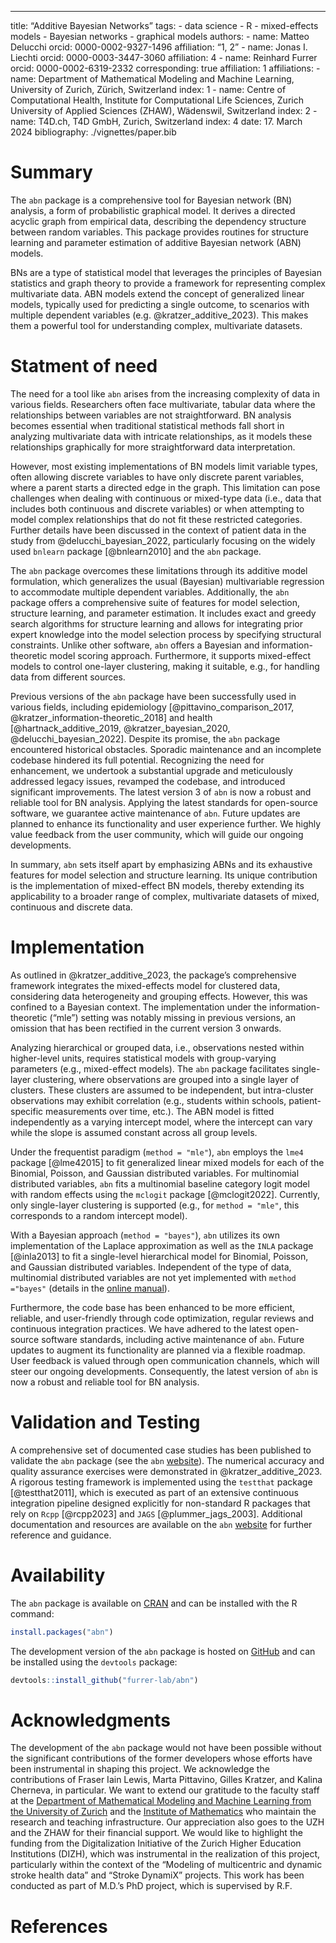 ---
title: "Additive Bayesian Networks"
tags:
- data science
- R
- mixed-effects models
- Bayesian networks
- graphical models
authors:
- name: Matteo Delucchi
  orcid: 0000-0002-9327-1496
  affiliation: "1, 2"
- name: Jonas I. Liechti
  orcid: 0000-0003-3447-3060
  affiliation: 4
- name: Reinhard Furrer
  orcid: 0000-0002-6319-2332
  corresponding: true
  affiliation: 1
affiliations:
 - name: Department of Mathematical Modeling and Machine Learning, University of Zurich, Zürich, Switzerland
   index: 1
 - name: Centre of Computational Health, Institute for Computational Life Sciences, Zurich University of Applied Sciences (ZHAW), Wädenswil, Switzerland
   index: 2
 - name: T4D.ch, T4D GmbH, Zurich, Switzerland
   index: 4
date: 17. March 2024
bibliography: ./vignettes/paper.bib

# Summary
The `abn` package is a comprehensive tool for Bayesian network (BN) analysis, a form of probabilistic graphical model. 
It derives a directed acyclic graph from empirical data, describing the dependency structure between random variables. 
This package provides routines for structure learning and parameter estimation of additive Bayesian network (ABN) models.

BNs are a type of statistical model that leverages the principles of Bayesian statistics and graph theory to provide a framework for representing complex multivariate data. 
ABN models extend the concept of generalized linear models, typically used for predicting a single outcome, to scenarios with multiple dependent variables (e.g. @kratzer_additive_2023).
This makes them a powerful tool for understanding complex, multivariate datasets.

# Statment of need
The need for a tool like `abn` arises from the increasing complexity of data in various fields. 
Researchers often face multivariate, tabular data where the relationships between variables are not straightforward. 
BN analysis becomes essential when traditional statistical methods fall short in analyzing multivariate data with intricate relationships, as it models these relationships graphically for more straightforward data interpretation.

However, most existing implementations of BN models limit variable types, often allowing discrete variables to have only discrete parent variables, where a parent starts a directed edge in the graph.
This limitation can pose challenges when dealing with continuous or mixed-type data (i.e., data that includes both continuous and discrete variables) or when attempting to model complex relationships that do not fit these restricted categories.
Further details have been discussed in the context of patient data in the study from @delucchi_bayesian_2022, particularly focusing on the widely used `bnlearn` package [@bnlearn2010] and the `abn` package.

The `abn` package overcomes these limitations through its additive model formulation, which generalizes the usual (Bayesian) multivariable regression to accommodate multiple dependent variables.
Additionally, the `abn` package offers a comprehensive suite of features for model selection, structure learning, and parameter estimation.
It includes exact and greedy search algorithms for structure learning and allows for integrating prior expert knowledge into the model selection process by specifying structural constraints.
Unlike other software, `abn` offers a Bayesian and information-theoretic model scoring approach.
Furthermore, it supports mixed-effect models to control one-layer clustering, making it suitable, e.g., for handling data from different sources.

Previous versions of the `abn` package have been successfully used in various fields, including epidemiology [@pittavino_comparison_2017, @kratzer_information-theoretic_2018] and health [@hartnack_additive_2019, @kratzer_bayesian_2020, @delucchi_bayesian_2022].
Despite its promise, the `abn` package encountered historical obstacles.
Sporadic maintenance and an incomplete codebase hindered its full potential. 
Recognizing the need for enhancement, we undertook a substantial upgrade and meticulously addressed legacy issues, revamped the codebase, and introduced significant improvements. 
The latest version 3 of `abn` is now a robust and reliable tool for BN analysis.
Applying the latest standards for open-source software, we guarantee active maintenance of `abn`. 
Future updates are planned to enhance its functionality and user experience further. 
We highly value feedback from the user community, which will guide our ongoing developments.

In summary, `abn` sets itself apart by emphasizing ABNs and its exhaustive features for model selection and structure learning. 
Its unique contribution is the implementation of mixed-effect BN models, thereby extending its applicability to a broader range of complex, multivariate datasets of mixed, continuous and discrete data.

# Implementation
As outlined in @kratzer_additive_2023, the package's comprehensive framework integrates the mixed-effects model for clustered data, considering data heterogeneity and grouping effects.
However, this was confined to a Bayesian context. 
The implementation under the information-theoretic ("mle") setting was notably missing in previous versions, an omission that has been rectified in the current version 3 onwards.

Analyzing hierarchical or grouped data, i.e., observations nested within higher-level units, requires statistical models with group-varying parameters (e.g., mixed-effect models). 
The `abn` package facilitates single-layer clustering, where observations are grouped into a single layer of clusters. 
These clusters are assumed to be independent, but intra-cluster observations may exhibit correlation (e.g., students within schools, patient-specific measurements over time, etc.). 
The ABN model is fitted independently as a varying intercept model, where the intercept can vary while the slope is assumed constant across all group levels.

Under the frequentist paradigm (`method = "mle"`), `abn` employs the `lme4` package [@lme42015] to fit generalized linear mixed models for each of the Binomial, Poisson, and Gaussian distributed variables. 
For multinomial distributed variables, `abn` fits a multinomial baseline category logit model with random effects using the `mclogit` package [@mclogit2022]. 
Currently, only single-layer clustering is supported (e.g., for `method = "mle"`, this corresponds to a random intercept model).

With a Bayesian approach (`method = "bayes"`), `abn` utilizes its own implementation of the Laplace approximation as well as the `INLA` package [@inla2013] to fit a single-level hierarchical model for Binomial, Poisson, and Gaussian distributed variables. 
Independent of the type of data, multinomial distributed variables are not yet implemented with `method ="bayes"` (details in the [online manual](https://r-bayesian-networks.org/quick_start_example.html)).

Furthermore, the code base has been enhanced to be more efficient, reliable, and user-friendly through code optimization, regular reviews and continuous integration practices. 
We have adhered to the latest open-source software standards, including active maintenance of `abn`. 
Future updates to augment its functionality are planned via a flexible roadmap.
User feedback is valued through open communication channels, which will steer our ongoing developments. 
Consequently, the latest version of `abn` is now a robust and reliable tool for BN analysis.

# Validation and Testing
A comprehensive set of documented case studies has been published to validate the `abn` package (see the `abn` [website](https://r-bayesian-networks.org/)).
The numerical accuracy and quality assurance exercises were demonstrated in @kratzer_additive_2023.
A rigorous testing framework is implemented using the `testthat` package [@testthat2011], which is executed as part of an extensive continuous integration pipeline designed explicitly for non-standard R packages that rely on `Rcpp` [@rcpp2023] and `JAGS` [@plummer_jags_2003].
Additional documentation and resources are available on the `abn` [website](https://r-bayesian-networks.org/) for further reference and guidance.

# Availability

The `abn` package is available on [CRAN](https://cran.r-project.org/package=abn) and can be installed with the R command:

```r
install.packages("abn")
```

The development version of the `abn` package is hosted on [GitHub](https://github.com/furrer-lab/abn) and can be installed using the `devtools` package:

```r
devtools::install_github("furrer-lab/abn")
```

# Acknowledgments

The development of the `abn` package would not have been possible without the significant contributions of the former developers whose efforts have been instrumental in shaping this project. 
We acknowledge the contributions of Fraser Iain Lewis, Marta Pittavino, Gilles Kratzer, and Kalina Cherneva, in particular.
We want to extend our gratitude to the faculty staff at the [Department of Mathematical Modeling and Machine Learning from the University of Zurich](https://dm3l.uzh.ch/home) and the [Institute of Mathematics](https://www.math.uzh.ch/home) who maintain the research and teaching infrastructure.
Our appreciation also goes to the UZH and the ZHAW for their financial support. 
We would like to highlight the funding from the Digitalization Initiative of the Zurich Higher Education Institutions (DIZH), which was instrumental in the realization of this project, particularly within the context of the "Modeling of multicentric and dynamic stroke health data" and "Stroke DynamiX" projects.
This work has been conducted as part of M.D.'s PhD project, which is supervised by R.F.

# References
